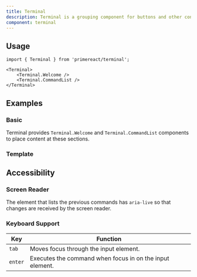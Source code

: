 ```yaml
---
title: Terminal
description: Terminal is a grouping component for buttons and other content.
component: terminal
---
```


## Usage

```tsx
import { Terminal } from 'primereact/terminal';
```

```tsx
<Terminal>
    <Terminal.Welcome />
    <Terminal.CommandList />
</Terminal>
```

## Examples

### Basic

Terminal provides `Terminal.Welcome` and `Terminal.CommandList` components to place content at these sections.

<DocDemoViewer name="terminal:basic-demo" />

### Template

<DocDemoViewer name="terminal:template-demo" />

## Accessibility

### Screen Reader

The element that lists the previous commands has `aria-live` so that changes are received by the screen reader.

### Keyboard Support

| Key     | Function                                                 |
| ------- | -------------------------------------------------------- |
| `tab`   | Moves focus through the input element.                   |
| `enter` | Executes the command when focus in on the input element. |
